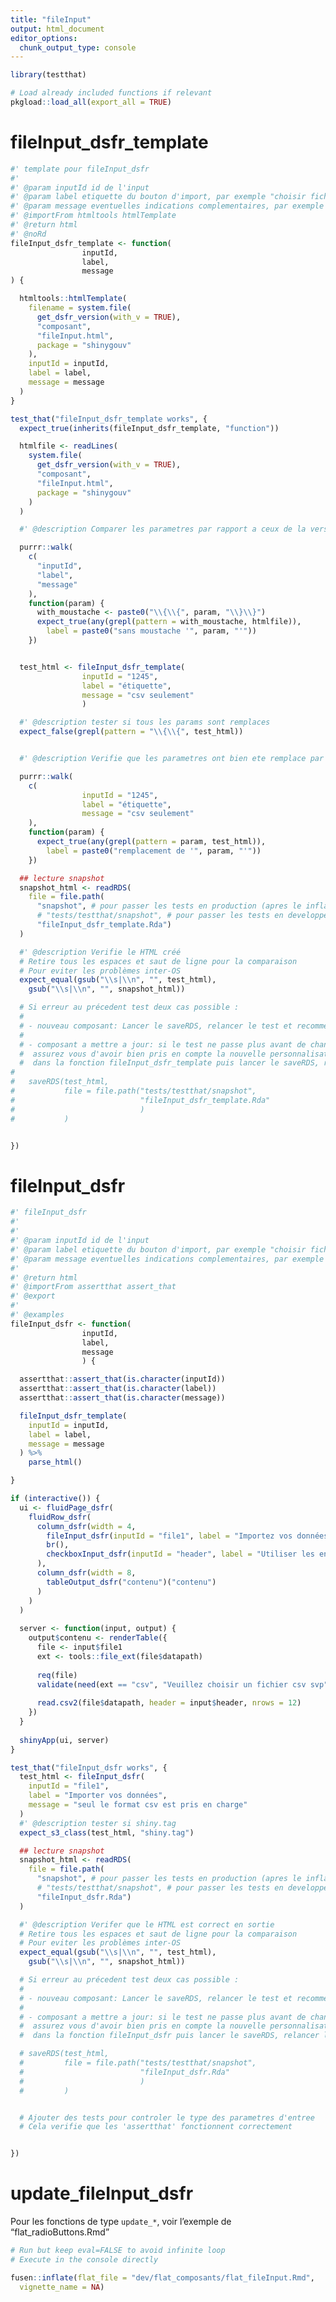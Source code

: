 ```yaml
---
title: "fileInput"
output: html_document
editor_options: 
  chunk_output_type: console
---
```



```r
library(testthat)
```

```r
# Load already included functions if relevant
pkgload::load_all(export_all = TRUE)
```

# fileInput_dsfr_template
    
```r
#' template pour fileInput_dsfr
#'
#' @param inputId id de l'input
#' @param label etiquette du bouton d'import, par exemple "choisir fichier"
#' @param message eventuelles indications complementaires, par exemple "seuls les fichiers csv sont acceptes"
#' @importFrom htmltools htmlTemplate
#' @return html
#' @noRd
fileInput_dsfr_template <- function(
                inputId,
                label,
                message
) {

  htmltools::htmlTemplate(
    filename = system.file(
      get_dsfr_version(with_v = TRUE),
      "composant",
      "fileInput.html",
      package = "shinygouv"
    ),
    inputId = inputId,
    label = label,
    message = message
  )
}
```
  
  
```r
test_that("fileInput_dsfr_template works", {
  expect_true(inherits(fileInput_dsfr_template, "function"))

  htmlfile <- readLines(
    system.file(
      get_dsfr_version(with_v = TRUE),
      "composant",
      "fileInput.html",
      package = "shinygouv"
    )
  )

  #' @description Comparer les parametres par rapport a ceux de la version precedente

  purrr::walk(
    c(
      "inputId",
      "label",
      "message"
    ),
    function(param) {
      with_moustache <- paste0("\\{\\{", param, "\\}\\}")
      expect_true(any(grepl(pattern = with_moustache, htmlfile)),
        label = paste0("sans moustache '", param, "'"))
    })


  test_html <- fileInput_dsfr_template(
                inputId = "1245",
                label = "étiquette",
                message = "csv seulement"
                )

  #' @description tester si tous les params sont remplaces
  expect_false(grepl(pattern = "\\{\\{", test_html))


  #' @description Verifie que les parametres ont bien ete remplace par leurs valeurs

  purrr::walk(
    c(
                inputId = "1245",
                label = "étiquette",
                message = "csv seulement"
    ),
    function(param) {
      expect_true(any(grepl(pattern = param, test_html)),
        label = paste0("remplacement de '", param, "'"))
    })

  ## lecture snapshot
  snapshot_html <- readRDS(
    file = file.path(
      "snapshot", # pour passer les tests en production (apres le inflate),
      # "tests/testthat/snapshot", # pour passer les tests en developpement (avant le inflate),
      "fileInput_dsfr_template.Rda")
  )

  #' @description Verifie le HTML créé
  # Retire tous les espaces et saut de ligne pour la comparaison
  # Pour eviter les problèmes inter-OS
  expect_equal(gsub("\\s|\\n", "", test_html),
    gsub("\\s|\\n", "", snapshot_html))

  # Si erreur au précedent test deux cas possible :
  #
  # - nouveau composant: Lancer le saveRDS, relancer le test et recommenter le saveRDS
  #
  # - composant a mettre a jour: si le test ne passe plus avant de changer le snapshot,
  #  assurez vous d'avoir bien pris en compte la nouvelle personnalisation
  #  dans la fonction fileInput_dsfr_template puis lancer le saveRDS, relancer le test et recommenter le saveRDS
# 
#   saveRDS(test_html,
#           file = file.path("tests/testthat/snapshot",
#                            "fileInput_dsfr_template.Rda"
#                            )
#           )


})
```
  

# fileInput_dsfr

```r
#' fileInput_dsfr
#'
#'
#' @param inputId id de l'input
#' @param label etiquette du bouton d'import, par exemple "choisir fichier"
#' @param message eventuelles indications complementaires, par exemple "fichier images de moins de 2 Mo"
#'
#' @return html
#' @importFrom assertthat assert_that
#' @export
#'
#' @examples
fileInput_dsfr <- function(
                inputId,
                label,
                message
                ) {

  assertthat::assert_that(is.character(inputId))
  assertthat::assert_that(is.character(label))
  assertthat::assert_that(is.character(message))

  fileInput_dsfr_template(
    inputId = inputId,
    label = label,
    message = message
  ) %>%
    parse_html()

}
```

```r

if (interactive()) {
  ui <- fluidPage_dsfr(
    fluidRow_dsfr(
      column_dsfr(width = 4, 
        fileInput_dsfr(inputId = "file1", label = "Importez vos données", message = "seul le format csv est pris en charge"),
        br(),
        checkboxInput_dsfr(inputId = "header", label = "Utiliser les en-tetes du fichier")
      ),
      column_dsfr(width = 8,
        tableOutput_dsfr("contenu")("contenu")
      )
    )
  )
  
  server <- function(input, output) {
    output$contenu <- renderTable({
      file <- input$file1
      ext <- tools::file_ext(file$datapath)
      
      req(file)
      validate(need(ext == "csv", "Veuillez choisir un fichier csv svp"))
      
      read.csv2(file$datapath, header = input$header, nrows = 12)
    })
  }
  
  shinyApp(ui, server)
}


```

```r
test_that("fileInput_dsfr works", {
  test_html <- fileInput_dsfr(
    inputId = "file1", 
    label = "Importer vos données", 
    message = "seul le format csv est pris en charge"
  )
  #' @description tester si shiny.tag
  expect_s3_class(test_html, "shiny.tag")

  ## lecture snapshot
  snapshot_html <- readRDS(
    file = file.path(
      "snapshot", # pour passer les tests en production (apres le inflate),
      # "tests/testthat/snapshot", # pour passer les tests en developpement (avant le inflate),
      "fileInput_dsfr.Rda")
  )

  #' @description Verifer que le HTML est correct en sortie
  # Retire tous les espaces et saut de ligne pour la comparaison
  # Pour eviter les problèmes inter-OS
  expect_equal(gsub("\\s|\\n", "", test_html),
    gsub("\\s|\\n", "", snapshot_html))

  # Si erreur au précedent test deux cas possible :
  #
  # - nouveau composant: Lancer le saveRDS, relancer le test et recommenter le saveRDS
  #
  # - composant a mettre a jour: si le test ne passe plus avant de changer le snapshot,
  #  assurez vous d'avoir bien pris en compte la nouvelle personnalisation
  #  dans la fonction fileInput_dsfr puis lancer le saveRDS, relancer le test et recommenter le saveRDS

  # saveRDS(test_html,
  #         file = file.path("tests/testthat/snapshot",
  #                          "fileInput_dsfr.Rda"
  #                          )
  #         )


  # Ajouter des tests pour controler le type des parametres d'entree
  # Cela verifie que les 'assertthat' fonctionnent correctement


})
```

# update_fileInput_dsfr

Pour les fonctions de type `update_*`, voir l'exemple de "flat_radioButtons.Rmd"


```r
# Run but keep eval=FALSE to avoid infinite loop
# Execute in the console directly

fusen::inflate(flat_file = "dev/flat_composants/flat_fileInput.Rmd",
  vignette_name = NA)
```

